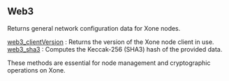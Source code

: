 
<Meta
  title="Xone web3 info | dRPC"
/>

## Web3

Returns general network configuration data for Xone nodes.

[web3_clientVersion](/openapi/web3/web3_clientVersion) : Returns the version of the Xone node client in use. \
[web3_sha3](/openapi/web3/web3_sha3) : Computes the Keccak-256 (SHA3) hash of the provided data.

These methods are essential for node management and cryptographic operations on Xone.

